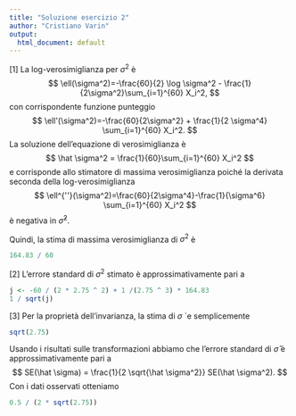 ```yaml
---
title: "Soluzione esercizio 2"
author: "Cristiano Varin"
output:
  html_document: default
---
```


[1] La log-verosimiglianza per $\sigma^2$ è
$$
\ell(\sigma^2)=-\frac{60}{2} \log \sigma^2 - \frac{1}{2\sigma^2}\sum_{i=1}^{60}   X_i^2,
$$
con corrispondente funzione punteggio  
$$
\ell'(\sigma^2)=-\frac{60}{2\sigma^2} + \frac{1}{2 \sigma^4} \sum_{i=1}^{60} X_i^2.
$$
La soluzione dell'equazione di verosimiglianza è 
$$
\hat \sigma^2 = \frac{1}{60}\sum_{i=1}^{60} X_i^2
$$ 
e corrisponde allo stimatore di massima verosimiglianza poiché la derivata seconda della log-verosimiglianza
$$
\ell^{''}(\sigma^2)=\frac{60}{2\sigma^4}-\frac{1}{\sigma^6} \sum_{i=1}^{60} X_i^2
$$
è negativa in $\hat \sigma^2.$

Quindi, la stima di massima verosimiglianza di $\sigma^2$ è
```r
164.83 / 60
```

[2] L'errore standard di $\sigma^2$ stimato è approssimativamente pari a
```r
j <- -60 / (2 * 2.75 ^ 2) + 1 /(2.75 ^ 3) * 164.83
1 / sqrt(j)
```

[3] Per la proprietà dell'invarianza, la stima di $\sigma$ \`e semplicemente 
```r
sqrt(2.75)
```

Usando i risultati sulle transformazioni abbiamo che l'errore standard di $\hat \sigma$ è approssimativamente pari a
$$
SE(\hat \sigma) = \frac{1}{2 \sqrt{\hat \sigma^2}} SE(\hat \sigma^2).
$$
Con i dati osservati otteniamo 
```r
0.5 / (2 * sqrt(2.75))
```